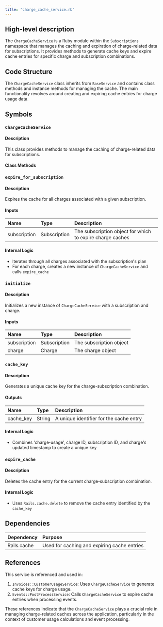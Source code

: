 ```yaml
---
title: "charge_cache_service.rb"
---
```


## High-level description
The `ChargeCacheService` is a Ruby module within the `Subscriptions` namespace that manages the caching and expiration of charge-related data for subscriptions. It provides methods to generate cache keys and expire cache entries for specific charge and subscription combinations.

## Code Structure
The `ChargeCacheService` class inherits from `BaseService` and contains class methods and instance methods for managing the cache. The main functionality revolves around creating and expiring cache entries for charge usage data.

## Symbols

### `ChargeCacheService`
#### Description
This class provides methods to manage the caching of charge-related data for subscriptions.

#### Class Methods

### `expire_for_subscription`
#### Description
Expires the cache for all charges associated with a given subscription.

#### Inputs
| Name | Type | Description |
|:-----|:-----|:------------|
| subscription | Subscription | The subscription object for which to expire charge caches |

#### Internal Logic
- Iterates through all charges associated with the subscription's plan
- For each charge, creates a new instance of `ChargeCacheService` and calls `expire_cache`

### `initialize`
#### Description
Initializes a new instance of `ChargeCacheService` with a subscription and charge.

#### Inputs
| Name | Type | Description |
|:-----|:-----|:------------|
| subscription | Subscription | The subscription object |
| charge | Charge | The charge object |

### `cache_key`
#### Description
Generates a unique cache key for the charge-subscription combination.

#### Outputs
| Name | Type | Description |
|:-----|:-----|:------------|
| cache_key | String | A unique identifier for the cache entry |

#### Internal Logic
- Combines 'charge-usage', charge ID, subscription ID, and charge's updated timestamp to create a unique key

### `expire_cache`
#### Description
Deletes the cache entry for the current charge-subscription combination.

#### Internal Logic
- Uses `Rails.cache.delete` to remove the cache entry identified by the `cache_key`

## Dependencies
| Dependency | Purpose |
|:-----------|:--------|
| Rails.cache | Used for caching and expiring cache entries |

## References
This service is referenced and used in:
1. `Invoices::CustomerUsageService`: Uses `ChargeCacheService` to generate cache keys for charge usage.
2. `Events::PostProcessService`: Calls `ChargeCacheService` to expire cache entries when processing events.

These references indicate that the `ChargeCacheService` plays a crucial role in managing charge-related caches across the application, particularly in the context of customer usage calculations and event processing.
